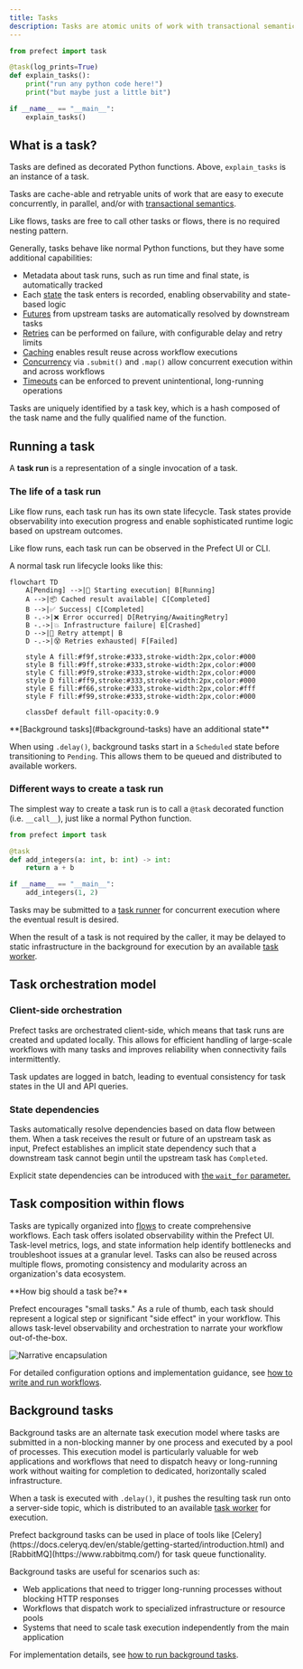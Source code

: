 ```yaml
---
title: Tasks
description: Tasks are atomic units of work with transactional semantics.
---
```


```python
from prefect import task

@task(log_prints=True)
def explain_tasks():
    print("run any python code here!")
    print("but maybe just a little bit")

if __name__ == "__main__":
    explain_tasks()
```

## What is a task?

Tasks are defined as decorated Python functions. Above, `explain_tasks` is an instance of a task.

Tasks are cache-able and retryable units of work that are easy to execute concurrently, in parallel, and/or with [transactional semantics](/v3/advanced/transactions).

Like flows, tasks are free to call other tasks or flows, there is no required nesting pattern.

Generally, tasks behave like normal Python functions, but they have some additional capabilities:

- Metadata about task runs, such as run time and final state, is automatically tracked
- Each [state](/v3/concepts/states/) the task enters is recorded, enabling observability and state-based logic
- [Futures](/v3/how-to-guides/workflows/run-work-concurrently#handling-futures) from upstream tasks are automatically resolved by downstream tasks
- [Retries](/v3/how-to-guides/workflows/retries) can be performed on failure, with configurable delay and retry limits
- [Caching](/v3/how-to-guides/workflows/cache-workflow-steps) enables result reuse across workflow executions
- [Concurrency](/v3/how-to-guides/workflows/run-work-concurrently) via `.submit()` and `.map()` allow concurrent execution within and across workflows
- [Timeouts](/v3/how-to-guides/workflows/write-and-run#cancel-a-workflow-if-it-runs-for-too-long) can be enforced to prevent unintentional, long-running operations

Tasks are uniquely identified by a task key, which is a hash composed of the task name and the fully qualified name of the function.


## Running a task

A **task run** is a representation of a single invocation of a task.

### The life of a task run

Like flow runs, each task run has its own state lifecycle. Task states provide observability into execution progress and enable sophisticated runtime logic based on upstream outcomes.

Like flow runs, each task run can be observed in the Prefect UI or CLI.

A normal task run lifecycle looks like this:

```mermaid
flowchart TD
    A[Pending] -->|🚀 Starting execution| B[Running]
    A -->|📦 Cached result available| C[Completed]
    B -->|✅ Success| C[Completed]
    B -.->|❌ Error occurred| D[Retrying/AwaitingRetry]
    B -.->|💥 Infrastructure failure| E[Crashed]
    D -->|🔄 Retry attempt| B
    D -.->|😵 Retries exhausted| F[Failed]

    style A fill:#f9f,stroke:#333,stroke-width:2px,color:#000
    style B fill:#9ff,stroke:#333,stroke-width:2px,color:#000
    style C fill:#9f9,stroke:#333,stroke-width:2px,color:#000
    style D fill:#ff9,stroke:#333,stroke-width:2px,color:#000
    style E fill:#f66,stroke:#333,stroke-width:2px,color:#fff
    style F fill:#f99,stroke:#333,stroke-width:2px,color:#000

    classDef default fill-opacity:0.9
```

<Note>
**[Background tasks](#background-tasks) have an additional state**

When using `.delay()`, background tasks start in a `Scheduled` state before transitioning to `Pending`. This allows them to be queued and distributed to available workers.
</Note>

### Different ways to create a task run

The simplest way to create a task run is to call a `@task` decorated function (i.e. `__call__`), just like a normal Python function.

```python
from prefect import task

@task
def add_integers(a: int, b: int) -> int:
    return a + b

if __name__ == "__main__":
    add_integers(1, 2)
```

Tasks may be submitted to a [task runner](/v3/how-to-guides/workflows/run-work-concurrently#task-runners) for concurrent execution where the eventual result is desired.


When the result of a task is not required by the caller, it may be delayed to static infrastructure in the background for execution by an available [task worker](/v3/how-to-guides/workflows/run-background-tasks#task-workers).

## Task orchestration model
### Client-side orchestration

Prefect tasks are orchestrated client-side, which means that task runs are created and updated locally. This allows for efficient handling of large-scale workflows with many tasks and improves reliability when connectivity fails intermittently.

Task updates are logged in batch, leading to eventual consistency for task states in the UI and API queries.

### State dependencies

Tasks automatically resolve dependencies based on data flow between them. When a task receives the result or future of an upstream task as input, Prefect establishes an implicit state dependency such that a downstream task cannot begin until the upstream task has `Completed`.

Explicit state dependencies can be introduced with [the `wait_for` parameter.](/v3/how-to-guides/workflows/run-work-concurrently#creating-state-dependencies)

## Task composition within flows

Tasks are typically organized into [flows](/v3/concepts/flows#organize-flows-with-subflows-and-tasks) to create comprehensive workflows.
Each task offers isolated observability within the Prefect UI. Task-level metrics, logs, and state information help identify bottlenecks and troubleshoot issues at a granular level. Tasks can also be reused across multiple flows, promoting consistency and modularity across an organization's data ecosystem.

<Note>
**How big should a task be?**

Prefect encourages "small tasks." As a rule of thumb, each task should represent a logical step or significant "side effect" in your workflow.
This allows task-level observability and orchestration to narrate your workflow out-of-the-box.

<img src="/v3/img/concepts/narrative-encapsulation.png" alt="Narrative encapsulation" />

</Note>

For detailed configuration options and implementation guidance, see [how to write and run workflows](/v3/how-to-guides/workflows/write-and-run).

## Background tasks

Background tasks are an alternate task execution model where tasks are submitted in a non-blocking manner by one process and executed by a pool of processes. This execution model is particularly valuable for web applications and workflows that need to dispatch heavy or long-running work without waiting for completion to dedicated, horizontally scaled infrastructure.

When a task is executed with `.delay()`, it pushes the resulting task run onto a server-side topic, which is distributed to an available [task worker](/v3/how-to-guides/workflows/run-background-tasks#task-workers) for execution.

<Note>
Prefect background tasks can be used in place of tools like [Celery](https://docs.celeryq.dev/en/stable/getting-started/introduction.html) and [RabbitMQ](https://www.rabbitmq.com/) for task queue functionality.
</Note>

Background tasks are useful for scenarios such as:
- Web applications that need to trigger long-running processes without blocking HTTP responses
- Workflows that dispatch work to specialized infrastructure or resource pools
- Systems that need to scale task execution independently from the main application

For implementation details, see [how to run background tasks](/v3/how-to-guides/workflows/run-background-tasks).
